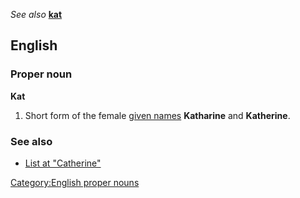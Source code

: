 ''See also'' '''[[kat]]'''

==English==
=== Proper noun ===
[[Category:English proper nouns]]
'''Kat'''

#Short form of the female [[given name]]s '''Katharine''' and '''Katherine'''.

===See also===
*[[Catherine|List at "Catherine"]]